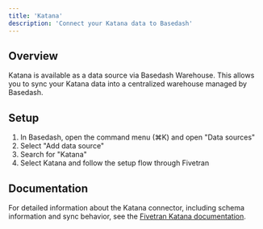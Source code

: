 ```yaml
---
title: 'Katana'
description: 'Connect your Katana data to Basedash'
---
```


## Overview

Katana is available as a data source via Basedash Warehouse. This allows you to sync your Katana data into a centralized warehouse managed by Basedash.

## Setup

1. In Basedash, open the command menu (⌘K) and open "Data sources"
2. Select "Add data source"
3. Search for "Katana"
4. Select Katana and follow the setup flow through Fivetran

## Documentation

For detailed information about the Katana connector, including schema information and sync behavior, see the [Fivetran Katana documentation](https://fivetran.com/docs/connectors/applications/katana).
